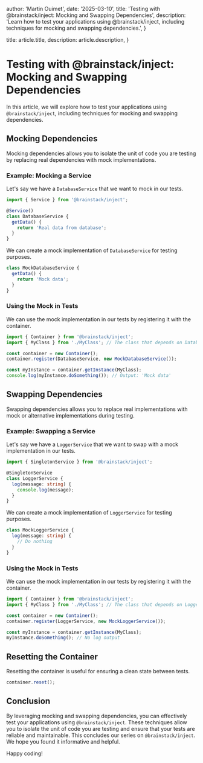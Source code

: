 
  author: 'Martin Ouimet',
  date: '2025-03-10',
  title: 'Testing with @brainstack/inject: Mocking and Swapping Dependencies',
  description: 'Learn how to test your applications using @brainstack/inject, including techniques for mocking and swapping dependencies.',
}

  title: article.title,
  description: article.description,
}


# Testing with @brainstack/inject: Mocking and Swapping Dependencies

In this article, we will explore how to test your applications using `@brainstack/inject`, including techniques for mocking and swapping dependencies.

## Mocking Dependencies

Mocking dependencies allows you to isolate the unit of code you are testing by replacing real dependencies with mock implementations.

### Example: Mocking a Service

Let's say we have a `DatabaseService` that we want to mock in our tests.

```typescript
import { Service } from '@brainstack/inject';

@Service()
class DatabaseService {
  getData() {
    return 'Real data from database';
  }
}
```

We can create a mock implementation of `DatabaseService` for testing purposes.

```typescript
class MockDatabaseService {
  getData() {
    return 'Mock data';
  }
}
```

### Using the Mock in Tests

We can use the mock implementation in our tests by registering it with the container.

```typescript
import { Container } from '@brainstack/inject';
import { MyClass } from './MyClass'; // The class that depends on DatabaseService

const container = new Container();
container.register(DatabaseService, new MockDatabaseService());

const myInstance = container.getInstance(MyClass);
console.log(myInstance.doSomething()); // Output: 'Mock data'
```

## Swapping Dependencies

Swapping dependencies allows you to replace real implementations with mock or alternative implementations during testing.

### Example: Swapping a Service

Let's say we have a `LoggerService` that we want to swap with a mock implementation in our tests.

```typescript
import { SingletonService } from '@brainstack/inject';

@SingletonService
class LoggerService {
  log(message: string) {
    console.log(message);
  }
}
```

We can create a mock implementation of `LoggerService` for testing purposes.

```typescript
class MockLoggerService {
  log(message: string) {
    // Do nothing
  }
}
```

### Using the Mock in Tests

We can use the mock implementation in our tests by registering it with the container.

```typescript
import { Container } from '@brainstack/inject';
import { MyClass } from './MyClass'; // The class that depends on LoggerService

const container = new Container();
container.register(LoggerService, new MockLoggerService());

const myInstance = container.getInstance(MyClass);
myInstance.doSomething(); // No log output
```

## Resetting the Container

Resetting the container is useful for ensuring a clean state between tests.

```typescript
container.reset();
```

## Conclusion

By leveraging mocking and swapping dependencies, you can effectively test your applications using `@brainstack/inject`. These techniques allow you to isolate the unit of code you are testing and ensure that your tests are reliable and maintainable. This concludes our series on `@brainstack/inject`. We hope you found it informative and helpful.

Happy coding!
